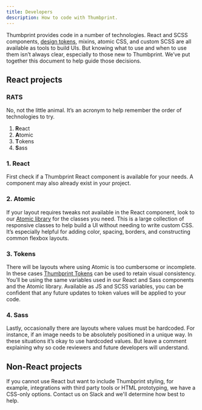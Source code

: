 ```yaml
---
title: Developers
description: How to code with Thumbprint.
---
```


Thumbprint provides code in a number of technologies. React and SCSS components, [design tokens](https://medium.com/eightshapes-llc/tokens-in-design-systems-25dd82d58421), mixins, atomic CSS, and custom SCSS are all available as tools to build UIs. But knowing what to use and when to use them isn’t always clear, especially to those new to Thumbprint. We’ve put together this document to help guide those decisions.

## React projects

### RATS

No, not the little animal. It’s an acronym to help remember the order of technologies to try.

1. **R**eact
2. **A**tomic
3. **T**okens
4. **S**ass

### 1. React

First check if a Thumbprint React component is available for your needs. A component may also already exist in your project.

### 2. Atomic

If your layout requires tweaks not available in the React component, look to our [Atomic library](/atomic/usage/) for the classes you need. This is a large collection of responsive classes to help build a UI without needing to write custom CSS. It’s especially helpful for adding color, spacing, borders, and constructing common flexbox layouts.

### 3. Tokens

There will be layouts where using Atomic is too cumbersome or incomplete. In these cases [Thumbprint Tokens](/tokens/) can be used to retain visual consistency. You’ll be using the same variables used in our React and Sass components and the Atomic library. Available as JS and SCSS variables, you can be confident that any future updates to token values will be applied to your code.

### 4. Sass

Lastly, occasionally there are layouts where values must be hardcoded. For instance, if an image needs to be absolutely positioned in a unique way. In these situations it’s okay to use hardcoded values. But leave a comment explaining why so code reviewers and future developers will understand.

## Non-React projects

If you cannot use React but want to include Thumbprint styling, for example, integrations with third party tools or HTML prototyping, we have a CSS-only options. Contact us on Slack and we'll determine how best to help.
